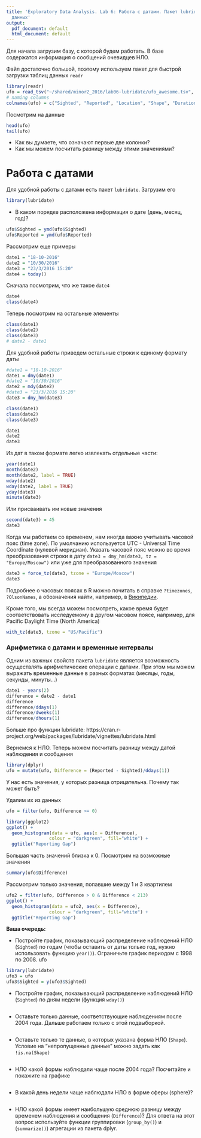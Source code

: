 ```yaml
---
title: 'Exploratory Data Analysis. Lab 6: Работа с датами. Пакет lubridate. Агрегация
  данных'
output:
  pdf_document: default
  html_document: default
---
```


Для начала загрузим базу, с которой будем работать. В базе содержатся информация о сообщений очевидцев НЛО. 

Файл достаточно большой, поэтому используем пакет для быстрой загрузки таблиц данных `readr`

```r
library(readr)
ufo = read_tsv("~/shared/minor2_2016/lab06-lubridate/ufo_awesome.tsv", col_names=F)
# naming columns
colnames(ufo) = c("Sighted", "Reported", "Location", "Shape", "Duration", "Description")
```

Посмотрим на данные
```r
head(ufo)
tail(ufo)
```

* Как вы думаете, что означают первые две колонки?
* Как мы можем посчитать разницу между этими значениями?


# Работа с датами

Для удобной работы с датами есть пакет `lubridate`. Загрузим его

```r
library(lubridate)
```

* В каком порядке расположена информация о дате (день, месяц, год)?

```r
ufo$Sighted = ymd(ufo$Sighted)
ufo$Reported = ymd(ufo$Reported)
```

Рассмотрим еще примеры

```r
date1 = "18-10-2016"
date2 = "10/30/2016"
date3 = "23/3/2016 15:20"
date4 = today()
```

Сначала посмотрим, что же такое `date4`
```r
date4
class(date4)
```

Теперь посмотрим на остальные элементы

```r
class(date1)
class(date2)
class(date3)
# date2 - date1
```

Для удобной работы приведем остальные строки к единому формату даты
```r
#date1 = "18-10-2016"
date1 = dmy(date1)
#date2 = "10/30/2016"
date2 = mdy(date2)
#date3 = "23/3/2016 15:20"
date3 = dmy_hm(date3)

class(date1)
class(date2)
class(date3)

date1
date2
date3
```

Из дат в таком формате легко извлекать отдельные части:

```r
year(date1)
month(date2)
month(date2, label = TRUE)
wday(date2)
wday(date2, label = TRUE)
yday(date3)
minute(date3)
```

Или присваивать им новые значения

```r
second(date3) = 45
date3
```

Когда мы работаем со временем, нам иногда важно учитывать часовой пояс (time zone). По умолчанию используется UTC - Universal Time Coordinate (нулевой меридиан). Указать часовой пояс можно во время преобразования строки в дату `date3 = dmy_hm(date3, tz = "Europe/Moscow")` или уже для преобразованного значения

```r
date3 = force_tz(date3, tzone = "Europe/Moscow")
date3
```

Подробнее о часовых поясах в R можно почитать в справке `?timezones`, `?OlsonNames`, а обозначения найти, например, в [Википедии](https://en.wikipedia.org/wiki/List_of_time_zone_abbreviations).

Кроме того, мы всегда можем посмотреть, какое время будет соответствовать исследуемому в другом часовом поясе, например, для Pacific Daylight Time (North America)

```r
with_tz(date3, tzone = "US/Pacific")
```

### Арифметика с датами и временные интервалы

Одним из важных свойств пакета `lubridate` является возможность осуществлять арифметические операции с датами. При этом мы можем выражать временные данные в разных форматах (месяцы, годы, секунды, минуты...)

```r
date1 - years(2)
difference = date2 - date1
difference
difference/ddays(1)
difference/dweeks(1)
difference/dhours(1)
```

Больше про функции lubridate: https://cran.r-project.org/web/packages/lubridate/vignettes/lubridate.html

Вернемся к НЛО. Теперь можем посчитать разницу между датой наблюдения и сообщения

```r
library(dplyr)
ufo = mutate(ufo, Difference = (Reported - Sighted)/ddays(1))
```

У нас есть значения, у которых разница отрицательна. Почему так может быть?

Удалим их из данных
```r
ufo = filter(ufo, Difference >= 0)
```

```r
library(ggplot2)
ggplot() +
  geom_histogram(data = ufo, aes(x = Difference), 
                colour = "darkgreen", fill="white") +
  ggtitle("Reporting Gap")
```

Большая часть значений близка к 0. Посмотрим на возможные значения

```r
summary(ufo$Difference)
```

Рассмотрим только значения, попавшие между 1 и 3 квартилем
```r
ufo2 = filter(ufo, Difference > 0 & Difference < 213)
ggplot() +
  geom_histogram(data = ufo2, aes(x = Difference), 
                colour = "darkgreen", fill="white") +
  ggtitle("Reporting Gap")
```

**Ваша очередь:**
 
* Постройте график, показывающий распределение наблюдений НЛО (`Sighted`) по годам (чтобы оставить от даты только год, нужно использовать функцию `year()`). Ограничьте график периодом с 1998 по 2008.
ufo 

```r
library(lubridate)
ufo3 = ufo
ufo3$Sighted = y(ufo3$Sighted)
```

 
 * Постройте график, показывающий распределение наблюдений НЛО (`Sighted`) по дням недели (функция `wday()`)
```r

```
 
 * Оставьте только данные, соответствующие наблюдениям после 2004 года. Дальше работаем только с этой подвыборкой.
```r

```

 * Оставьте только те данные, в которых указана форма НЛО (`Shape`). Условие на "непропущенные данные" можно задать как `!is.na(Shape)`
```r

```

 * НЛО какой формы наблюдали чаще после 2004 года? Посчитайте и покажите на графике
```r

```

 * В какой день недели чаще наблюдали НЛО в форме сферы (sphere)?
```r

```

 * НЛО какой формы имеет наибольшую среднюю разницу между временем наблюдения и сообщения (`Difference`)? Для ответа на этот вопрос используйте функции группировки (`group_by()`) и (`summarize()`) агрегации из пакета dplyr.
```r

```
